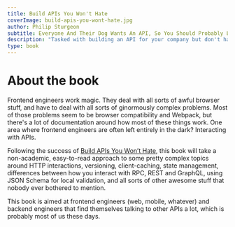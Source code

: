 ```yaml
---
title: Build APIs You Won't Hate
coverImage: build-apis-you-wont-hate.jpg
author: Philip Sturgeon
subtitle: Everyone And Their Dog Wants An API, So You Should Probably Learn How To Build Them.
description: "Tasked with building an API for your company but don't have a clue where to start? Taken over an existing API and hate it? Built your own API and still hate it? This book is for you. This book has been up on the LeanPub top 10 for most of its lifetime, and was the #5 Best Selling Book of 2015, so it can't be too bad."
type: book
---
```


# About the book

Frontend engineers work magic. They deal with all sorts of awful browser stuff, and have to deal with all sorts of ginormously complex problems. Most of those problems seem to be browser compatibility and Webpack, but there's a lot of documentation around how most of these things work. One area where frontend engineers are often left entirely in the dark? Interacting with APIs.

Following the success of [Build APIs You Won’t Hate](/books/build-apis-you-wont-hate), this book will take a non-academic, easy-to-read approach to some pretty complex topics around HTTP interactions, versioning, client-caching, state management, differences between how you interact with RPC, REST and GraphQL, using JSON Schema for local validation, and all sorts of other awesome stuff that nobody ever bothered to mention.

This book is aimed at frontend engineers (web, mobile, whatever) and backend engineers that find themselves talking to other APIs a lot, which is probably most of us these days.

